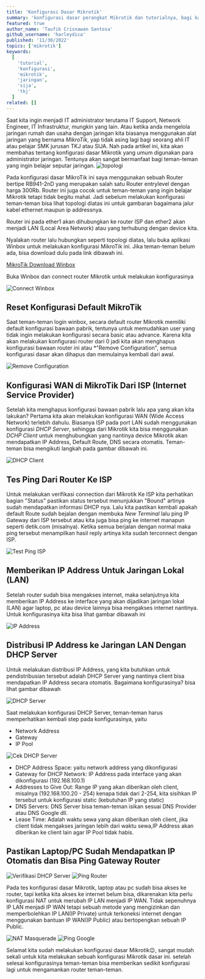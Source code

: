 ```yaml
---
title: 'Konfigurasi Dasar Mikrotik'
summary: 'konfigurasi dasar perangkat Mikrotik dan tutorialnya, bagi kalian yang belum pernah mencoba konfigurasi dasar Mikrotik bisa mengikuti tutorial ini sampai selesai😉'
featured: true
author_name: 'Taufik Crisnawan Santosa'
github_username: 'harleydica'
published: '11/30/2022'
topics: ['mikrotik']
keywords:
  [
    'tutorial',
    'konfigurasi',
    'mikrotik',
    'jaringan',
    'sija',
    'tkj'
  ]
related: []
---
```


Saat kita ingin menjadi IT administrator terutama IT Support, Network Engineer, IT Infrastruktur, mungkin yang lain. Atau ketika anda mengelola jaringan rumah dan usaha dengan jaringan kita biasanya menggunakan alat jaringan yang bernama *MikroTik*, yap tidak asing lagi bagi seorang ahli IT atau pelajar SMK jurusan TKJ atau SIJA. Nah pada artikel ini, kita akan membahas tentang konfigurasi dasar Mikrotik yang umum digunakan para administrator jaringan. Tentunya akan sangat bermanfaat bagi teman-teman yang ingin belajar seputar jaringan.
![topologi](https://ik.imagekit.io/taufik/Konfigurasi_Dasar_Mikrotik/topology.png 'topologi')

Pada konfigurasi dasar MikroTik ini saya menggunakan sebuah Router bertipe RB941-2nD yang merupakan salah satu Router entrylevel dengan harga 300Rb. Router ini juga cocok untuk teman-teman yang ingin belajar Mikrotik tetapi tidak begitu mahal.
Jadi sebelum melakukan konfigurasi teman-teman bisa lihat topologi diatas ini untuk gambaran bagaimana jalur kabel ethernet maupun ip addressnya.

Router ini pada ether1 akan dihubungkan ke router ISP dan ether2 akan menjadi LAN (Local Area Network) atau yang terhubung dengan device kita.

Nyalakan router lalu hubungkan seperti topologi diatas, lalu buka aplikasi Winbox untuk melakukan konfigurasi MikroTik ini. Jika teman-teman belum ada, bisa download dulu pada link dibawah ini.

[MikroTik Download Winbox](https://mikrotik.com/download)

Buka Winbox dan connect router Mikrotik untuk melakukan konfigurasinya

![Connect Winbox](https://ik.imagekit.io/taufik/Konfigurasi_Dasar_Mikrotik/connect-winbox.png 'Connect Winbox')

## Reset Konfigurasi Default MikroTik

Saat teman-teman login winbox, secara default router Mikrotik memiliki default konfigurasi bawaan pabrik, tentunya untuk memudahkan user yang tidak ingin melakukan konfigurasi secara basic atau advance. Karena kita akan melakukan konfigurasi router dari 0 jadi kita akan menghapus konfigurasi bawaan router ini atau *"Remove Configuration", semua konfigurasi dasar akan dihapus dan memulainya kembali dari awal.

![Remove Configuration](https://ik.imagekit.io/taufik/Konfigurasi_Dasar_Mikrotik/remove-config.png 'Remove Configuration')

## Konfigurasi WAN di MikroTik Dari ISP (Internet Service Provider)

Setelah kita menghapus konfigurasi bawaan pabrik lalu apa yang akan kita lakukan? Pertama kita akan melakukan konfigurasi WAN (Wide Access Network) terlebih dahulu. Biasanya ISP pada port LAN sudah menggunakan konfigurasi *DHCP Server*, sehingga dari Mikrotik kita bisa menggunakan *DCHP Client* untuk menghubungkan yang nantinya device Mikrotik akan mendapatkan IP Address, Default Route, DNS secara otomatis. Teman-teman bisa mengikuti langkah pada gambar dibawah ini.

![DHCP Client](https://ik.imagekit.io/taufik/Konfigurasi_Dasar_Mikrotik/dhcp-client.png 'DHCP Client')

## Tes Ping Dari Router Ke ISP

Untuk melakukan verifikasi connection dari Mikrotik Ke ISP kita perhatikan bagian "Status" pastikan status tersebut menunjukkan "Bound" artinya sudah mendapatkan informasi DHCP nya. Lalu kita pastikan kembali apakah default Route sudah bejalan dengan membuka *New Terminal* lalu ping IP Gateway dari ISP tersebut atau kita juga bisa ping ke internet manapun seperti detik.com (misalnya). Ketika semua berjalan dengan normal maka ping tersebut menampilkan hasil reply artinya kita sudah terconnect dengan ISP.

![Test Ping ISP](https://ik.imagekit.io/taufik/Konfigurasi_Dasar_Mikrotik/tes-ping-isp.png 'Test Ping ISP')

## Memberikan IP Address Untuk Jaringan Lokal (LAN)

Setelah router sudah bisa mengakses internet, maka selanjutnya kita memberikan IP Address ke interface yang akan dijadikan jaringan lokal (LAN) agar laptop, pc atau device lainnya bisa mengakses internet nantinya. Untuk konfigurasinya kita bisa lihat gambar dibawah ini

![IP Address](https://ik.imagekit.io/taufik/Konfigurasi_Dasar_Mikrotik/ip-address.png 'IP Address')

## Distribusi IP Address ke Jaringan LAN Dengan DHCP Server

Untuk melakukan distribusi IP Address, yang kita butuhkan untuk pendistribusian tersebut adalah DHCP Server yang nantinya client bisa mendapatkan IP Address secara otomatis. Bagaimana konfigurasinya? bisa lihat gambar dibawah

![DHCP Server](https://ik.imagekit.io/taufik/Konfigurasi_Dasar_Mikrotik/dhcp-server.png 'DHCP Server')

Saat melakukan konfigurasi DHCP Server, teman-teman harus memperhatikan kembali step pada konfigurasinya, yaitu

* Network Address
* Gateway
* IP Pool

![Cek DHCP Server](https://ik.imagekit.io/taufik/Konfigurasi_Dasar_Mikrotik/cek-dhcp-server.png 'Cek DHCP Server')

* DHCP Address Space: yaitu network address yang dikonfigurasi
* Gateway for DHCP Network: IP Address pada interface yang akan dikonfigurasi (192.168.100.1)
* Addresses to Give Out: Range IP yang akan diberikan oleh client, misalnya (192.168.100.20 - 254) kenapa tidak dari 2-254, kita sisihkan IP tersebut untuk konfigurasi static (kebutuhan IP yang static)
* DNS Servers: DNS Server bisa teman-teman isikan sesuai DNS Provider atau DNS Google dll.
* Lease Time: Adalah waktu sewa yang akan diberikan oleh client, jika client tidak mengakses jaringan lebih dari waktu sewa,IP Address akan diberikan ke client lain agar IP Pool tidak habis.

## Pastikan Laptop/PC Sudah Mendapatkan IP Otomatis dan Bisa Ping Gateway Router

![Verifikasi DHCP Server](https://ik.imagekit.io/taufik/Konfigurasi_Dasar_Mikrotik/verifikasi-dhcp-server.png 'Verifikasi DHCP Server')
![Ping Router](https://ik.imagekit.io/taufik/Konfigurasi_Dasar_Mikrotik/ping-router.png 'Ping Router')

Pada tes konfigurasi dasar Mikrotik, laptop atau pc sudah bisa akses ke router, tapi ketika kita akses ke internet belum bisa, dikarenakan kita perlu konfigurasi NAT untuk merubah IP LAN menjadi IP WAN. Tidak sepenuhnya IP LAN menjadi IP WAN tetapi sebuah metode yang mengizinkan dan memperbolehkan IP LAN(IP Private) untuk terkoneksi internet dengan menggunakan bantuan IP WAN(IP Public) atau bertopengkan sebuah IP Public.

![NAT Masquerade](https://ik.imagekit.io/taufik/Konfigurasi_Dasar_Mikrotik/nat-masquerade.png 'NAT Masquerade')
![Ping Google](https://ik.imagekit.io/taufik/Konfigurasi_Dasar_Mikrotik/ping-google.png 'Ping Google')

Selamat kita sudah melakukan konfigurasi dasar Mikrotik😉, sangat mudah sekali untuk kita melakukan sebuah konfigurasi Mikrotik dasar ini.
setelah selesai konfigurasinya teman-teman bisa memberikan sedikit konfigurasi lagi untuk mengamankan router teman-teman.



